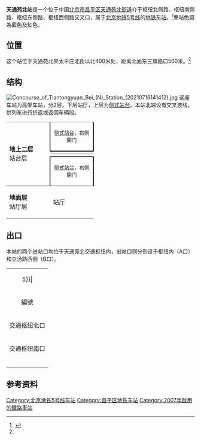 {{noteTA
|G1 =Railway}}
{{Infobox station
| name = 天通苑北
| eng_name = Tiantongyuanbei<ref>原英文名為Tiantongyuan North</ref><ref>{{cite web |title=JPG格式线路图下载 |url=https://www.bjsubway.com/jpg.html |website=北京地铁 |accessdate=2020-12-30 |archive-date=2020-10-26 |archive-url=https://web.archive.org/web/20201026031221/https://www.bjsubway.com/jpg.html |dead-url=no }}</ref>
| linecolour = {{北京地铁颜色|5}}
| image = Tiantongyuan North Station (Line 5) Platform 20181025.jpg
| caption = 天通苑北站下客站台
| country = {{PRC}}
| borough = [[北京市|北京市]][[昌平区|昌平区]][[天通苑北街道|天通苑北街道]]
| address = 介于枢纽北侧路、枢纽南侧路、枢纽东侧路、枢纽西侧路交叉口
| coordinates = {{coord|40|04|55.29|N|116|24|24.24|E|type:railwaystation|display=inline,title}}
| elevation = 
| operator = [[北京市地铁运营有限公司|北京市地铁运营有限公司]]
| lines = {{北京地铁线路名|5|SL}}
| distance = 
| platform = 2座[[侧式站台|侧式站台]]
| tracks = 2条
| connections = 公交站：地铁天通苑北站、地铁天通苑北站南、[[天通苑北交通枢纽|天通苑北枢纽站]]
| structure = 高架车站
| hall = 整体式站厅
| code = 
| depth = 
| levels = 
| interchange = 
| exits = 2個
| architect = 
| architectural_style = 
| colour = 蓝色
| type = 
| status = 运营中
| zone = 
| classification = 
| website = 
| built = 
| opened = 2007年10月7日<ref>{{cite web |title=北京地铁五号线开通试运营 |url=http://beijing.qianlong.com/3825/2007/10/07/1060@4091923.htm |website=千龙 |accessdate=2020-12-02 |archiveurl=https://web.archive.org/web/20081022233200/http://beijing.qianlong.com/3825/2007/10/07/1060@4091923.htm |archivedate=2008-10-22 |dead-url=yes }}</ref>
| mpassengers = {{北京地铁客流量}}
| trains = 
| first = {{北京地铁线路名|5|S}}
:往{{北京地铁起讫站|5|R}}：05:00
| last = {{北京地铁线路名|5|S}}
:往{{北京地铁起讫站|5|R}}：22:48
| adjacent = {{adjacent stations|system=北京地铁|line=5|right=天通苑|note-mid=起点|note-right=0.939km}}
| route_map = {{Routemap|inline=yes|map=
uSTRf!~lhSTR(r)\uSTRg!~lhSTR(l)~~ ~~{{rmr|Licon=U|[[太平庄车辆段|太平庄车辆段]]}}
uABZg2!~lhSTR(r)\uABZg3!~lhSTR(l)
uABZg+1!~lhSTR(r)\uABZg+4!~lhSTR(l)
uSTR+BSr\uSTR+BSl
uSTR+BSr\uSTR+BSl
uSTRf!~lhSTR(r)\uSTRg!~lhSTR(l)~~ ~~{{rmr|Licon=D|{{stl|北京地铁|天通苑}}}}
}}
}}
'''天通苑北站'''是一个位于中国[[北京市|北京市]][[昌平区|昌平区]][[天通苑北街道|天通苑北街道]]介于枢纽北侧路、枢纽南侧路、枢纽东侧路、枢纽西侧路交叉口，属于[[北京地铁|北京地铁]][[北京地铁5号线|5号线]]的[[地铁车站|地铁车站]]。<ref name=station>{{cite web |title=5号线 北京地铁官方网站 |url=https://www.bjsubway.com/station/xltcx/line5/2013-08-21/71.html |website=北京地铁 |accessdate=2020-12-02 |archive-date=2020-11-24 |archive-url=https://web.archive.org/web/20201124225732/http://bjsubway.com/station/xltcx/line5/2013-08-21/71.html |dead-url=no }}</ref>車站色調為藍色及紅色。

==位置==
这个站位于天通苑北界太平庄北街以北400米处，距离北面东三旗路口500米。<ref name=station/>

== 结构 ==
[[File:Concourse_of_Tiantongyuan_Bei_(N)_Station_(20210716141412).jpg|thumb]]
这座车站为高架车站，分2层，下层站厅，上层为[[侧式站台|侧式站台]]。本站北端设有交叉渡线，供列车进行折返或返回车辆段。
{|cellspacing=0 cellpadding=3
|style="border-top:solid 1px gray;border-bottom:solid 1px gray;" rowspan=4 width=100|'''地上二层'''<br />站台层
|style="border-top:solid 1px gray;border-right:solid 2px black;border-left:solid 2px black;border-bottom:solid 2px black;" colspan=2|<center><small>[[侧式站台|侧式站台]]，右側開门</small></center>
|-
|style="border-bottom:solid 1px gray;" width=100|{{arrow|L}}
|style="border-bottom:solid 1px gray;" width=350|{{北京地铁线路名|5|c}}落客月台
|-
|{{arrow|R}}
|{{北京地铁线路名|5|c}}往{{站|宋家庄||北京市}}<small>（{{站|天通苑}}）</small>
|-
|style="border-right:solid 2px black;border-left:solid 2px black;border-top:solid 2px black;border-bottom:solid 1px gray;" colspan=2|<center><small>[[侧式站台|侧式站台]]，右側開门</small></center>
|-
|style="border-bottom:solid 1px gray;"|'''地面层'''<br />站厅层
|style="border-bottom:solid 1px gray;"|站厅
|style="border-bottom:solid 1px gray;"|A-D出入口、客服中心、进出站闸机
|}

==出口==
本站的两个进站口均位于天通苑北交通枢纽内，出站口则分别设于枢纽内（A口）和立汤路西侧（B口）。
{| class="wikitable"
| colspan="5" align="center" bgcolor={{北京地铁颜色|5}}|
|-
! 編號
! 指示
! 建議前往的目的地
! 開放時間
! 照片
|-
|{{港鐵出口|SN}} 交通枢纽北口 ||  || 进站口 || style="white-space:nowrap;" rowspan=2 | 按車站開放時間
|[[File:Traffic_hub_north_entrance_of_Tiantongyuan_Bei_(N)_Station_(20210716141653).jpg|150px]]
|-
|{{港鐵出口|SS}} 交通枢纽南口 || ||  进站口 || [[File:Traffic_hub_south_entrance_of_Tiantongyuan_Bei_(N)_Station_(20210716141854).jpg|150px]]
|-
|{{港鐵出口|A}} ||  || [[天通苑北交通枢纽|天通苑北交通枢纽]] || 10:00至24:00 || [[File:Exit_A_of_Tiantongyuan_Bei_(N)_Station_(20210716141752).jpg|150px]]
|-
|{{港鐵出口|B|附=斜}} || 立汤路（西侧） || 公交地铁天通苑北站、平西府中心东三旗小学 || style="white-space:nowrap;" | 按車站開放時間
|[[File:Exit_B_North_of_Tiantongyuan_Bei_(N)_Station_(20210716142437).jpg|150px]]
|-
| bgcolor="#EEEEEE" colspan=5 |{{港鐵出口|註=斜}}
|}
{{commonscat|Tiantongyuan North Station}}

== 参考资料 ==
{{reflist}}

{{北京地鐵5號線}}

[[Category:北京地铁5号线车站|Category:北京地铁5号线车站]]
[[Category:昌平区地铁车站|Category:昌平区地铁车站]]
[[Category:2007年啟用的鐵路車站|Category:2007年啟用的鐵路車站]]